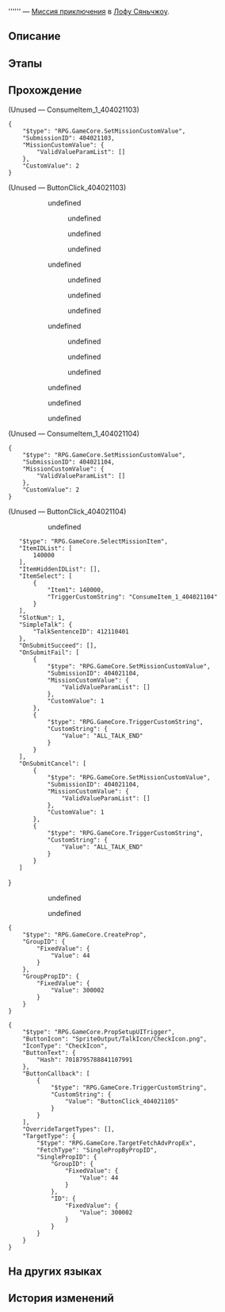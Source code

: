 {{Дополнить|Диалоги.}}
{{Миссия Инфобокс
|id              = 4040216
|Название        = 
|Изображение     = Миссия Освоения .png
|Тип             = Миссия приключения
|События         = 
|Глава           = 
|Условия         = Завершите миссию {{cx}}<!--Hidden Mission ID 4040211--> и дождитесь ежедневного [[Обновление сервера|обновления сервера]]
|Персонажи       = Бессмертный в вазе; Первопроходец
|СтартЛокация    = Возвышающее святилище
|Мир             = Лофу Сяньчжоу
|Локации         = Возвышающее святилище
|Предыдущая      = 
|Следующая       = 
|Награды         = Журнал приключений*2; Strale*10; Ambergris of Abundance*1
}}
'''''' — [[Миссия приключения]] в [[Лофу Сяньчжоу]].

==Описание==
{{Описание|<!--официальное описание из Перекрёстка судеб-->}}

==Этапы==


==Прохождение==
{{Дополнить}}


;(Unused &mdash; ConsumeItem_1_404021103)
<pre>{
	"$type": "RPG.GameCore.SetMissionCustomValue",
	"SubmissionID": 404021103,
	"MissionCustomValue": {
		"ValidValueParamList": []
	},
	"CustomValue": 2
}</pre>

;(Unused &mdash; ButtonClick_404021103)
<!--Unknown TalkSentence: 412110301-->
:<!--Unknown TalkSentence: 412110302-->
::{{Диалог|Стрелка}} undefined
::<!--Unknown TalkSentence: 412110304-->
::<!--Unknown TalkSentence: 412110311-->
::<!--Unknown TalkSentence: 412110312-->
::<!--Unknown TalkSentence: 412110313-->
::<!--Unknown TalkSentence: 412110314-->
:::{{Диалог|Стрелка}} undefined
:::{{Диалог|Стрелка}} undefined
:::{{Диалог|Стрелка}} undefined
::{{Диалог|Стрелка}} undefined
::<!--Unknown TalkSentence: 412110306-->
::<!--Unknown TalkSentence: 412110307-->
::<!--Unknown TalkSentence: 412110311-->
::<!--Unknown TalkSentence: 412110312-->
::<!--Unknown TalkSentence: 412110313-->
::<!--Unknown TalkSentence: 412110314-->
:::{{Диалог|Стрелка}} undefined
:::{{Диалог|Стрелка}} undefined
:::{{Диалог|Стрелка}} undefined
::{{Диалог|Стрелка}} undefined
::<!--Unknown TalkSentence: 412110309-->
::<!--Unknown TalkSentence: 412110310-->
::<!--Unknown TalkSentence: 412110311-->
::<!--Unknown TalkSentence: 412110312-->
::<!--Unknown TalkSentence: 412110313-->
::<!--Unknown TalkSentence: 412110314-->
:::{{Диалог|Стрелка}} undefined
:::{{Диалог|Стрелка}} undefined
:::{{Диалог|Стрелка}} undefined
:<!--Unknown TalkSentence: 412110304-->
:<!--Unknown TalkSentence: 412110311-->
:<!--Unknown TalkSentence: 412110312-->
:<!--Unknown TalkSentence: 412110313-->
:<!--Unknown TalkSentence: 412110314-->
::{{Диалог|Стрелка}} undefined
::{{Диалог|Стрелка}} undefined
::{{Диалог|Стрелка}} undefined

;(Unused &mdash; ConsumeItem_1_404021104)
<pre>{
	"$type": "RPG.GameCore.SetMissionCustomValue",
	"SubmissionID": 404021104,
	"MissionCustomValue": {
		"ValidValueParamList": []
	},
	"CustomValue": 2
}</pre>

;(Unused &mdash; ButtonClick_404021104)
<!--Unknown TalkSentence: 412110401-->
::{{Диалог|Стрелка}} undefined
::<pre>{
	"$type": "RPG.GameCore.SelectMissionItem",
	"ItemIDList": [
		140000
	],
	"ItemHiddenIDList": [],
	"ItemSelect": [
		{
			"Item1": 140000,
			"TriggerCustomString": "ConsumeItem_1_404021104"
		}
	],
	"SlotNum": 1,
	"SimpleTalk": {
		"TalkSentenceID": 412110401
	},
	"OnSubmitSucceed": [],
	"OnSubmitFail": [
		{
			"$type": "RPG.GameCore.SetMissionCustomValue",
			"SubmissionID": 404021104,
			"MissionCustomValue": {
				"ValidValueParamList": []
			},
			"CustomValue": 1
		},
		{
			"$type": "RPG.GameCore.TriggerCustomString",
			"CustomString": {
				"Value": "ALL_TALK_END"
			}
		}
	],
	"OnSubmitCancel": [
		{
			"$type": "RPG.GameCore.SetMissionCustomValue",
			"SubmissionID": 404021104,
			"MissionCustomValue": {
				"ValidValueParamList": []
			},
			"CustomValue": 1
		},
		{
			"$type": "RPG.GameCore.TriggerCustomString",
			"CustomString": {
				"Value": "ALL_TALK_END"
			}
		}
	]
}</pre>
::{{Диалог|Стрелка}} undefined
::<!--Unknown TalkSentence: 412110407-->
::<!--Unknown TalkSentence: 412110408-->
::<!--Unknown TalkSentence: 412110411-->
::{{Диалог|Выход}} undefined
::<!--Unknown TalkSentence: 412110410-->
:;(If {{F|MissionCV-4040216-undefined}} is equal to 2)
::<!--Unknown TalkSentence: 412110403-->
::<!--Unknown TalkSentence: 412110404-->
::<!--Unknown TalkSentence: 412110405-->
::<!--Unknown TalkSentence: 412110411-->
<pre>{
	"$type": "RPG.GameCore.CreateProp",
	"GroupID": {
		"FixedValue": {
			"Value": 44
		}
	},
	"GroupPropID": {
		"FixedValue": {
			"Value": 300002
		}
	}
}</pre>
<pre>{
	"$type": "RPG.GameCore.PropSetupUITrigger",
	"ButtonIcon": "SpriteOutput/TalkIcon/CheckIcon.png",
	"IconType": "CheckIcon",
	"ButtonText": {
		"Hash": 7018795788841107991
	},
	"ButtonCallback": [
		{
			"$type": "RPG.GameCore.TriggerCustomString",
			"CustomString": {
				"Value": "ButtonClick_404021105"
			}
		}
	],
	"OverrideTargetTypes": [],
	"TargetType": {
		"$type": "RPG.GameCore.TargetFetchAdvPropEx",
		"FetchType": "SinglePropByPropID",
		"SinglePropID": {
			"GroupID": {
				"FixedValue": {
					"Value": 44
				}
			},
			"ID": {
				"FixedValue": {
					"Value": 300002
				}
			}
		}
	}
}</pre>
{{Диалог Конец}}

==На других языках==
{{На других языках
|en   = 
|zhs  = 
|zht  = 
|ja   = 
|ko   = 
|es   = 
|fr   = 
|ru   = 
|th   = 
|vi   = 
|de   = 
|id   = 
|pt   = 
}}

==История изменений==
{{История изменений|2.7}}
